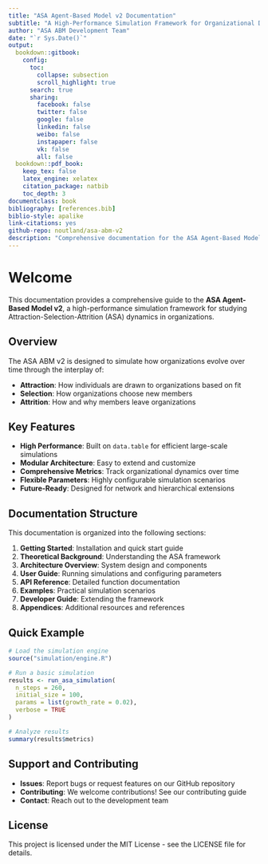```yaml
---
title: "ASA Agent-Based Model v2 Documentation"
subtitle: "A High-Performance Simulation Framework for Organizational Dynamics"
author: "ASA ABM Development Team"
date: "`r Sys.Date()`"
output:
  bookdown::gitbook:
    config:
      toc:
        collapse: subsection
        scroll_highlight: true
      search: true
      sharing:
        facebook: false
        twitter: false
        google: false
        linkedin: false
        weibo: false
        instapaper: false
        vk: false
        all: false
  bookdown::pdf_book:
    keep_tex: false
    latex_engine: xelatex
    citation_package: natbib
    toc_depth: 3
documentclass: book
bibliography: [references.bib]
biblio-style: apalike
link-citations: yes
github-repo: noutland/asa-abm-v2
description: "Comprehensive documentation for the ASA Agent-Based Model v2"
---
```


# Welcome {-}

This documentation provides a comprehensive guide to the **ASA Agent-Based Model v2**, a high-performance simulation framework for studying Attraction-Selection-Attrition (ASA) dynamics in organizations.

## Overview

The ASA ABM v2 is designed to simulate how organizations evolve over time through the interplay of:

- **Attraction**: How individuals are drawn to organizations based on fit
- **Selection**: How organizations choose new members
- **Attrition**: How and why members leave organizations

## Key Features

- **High Performance**: Built on `data.table` for efficient large-scale simulations
- **Modular Architecture**: Easy to extend and customize
- **Comprehensive Metrics**: Track organizational dynamics over time
- **Flexible Parameters**: Highly configurable simulation scenarios
- **Future-Ready**: Designed for network and hierarchical extensions

## Documentation Structure

This documentation is organized into the following sections:

1. **Getting Started**: Installation and quick start guide
2. **Theoretical Background**: Understanding the ASA framework
3. **Architecture Overview**: System design and components
4. **User Guide**: Running simulations and configuring parameters
5. **API Reference**: Detailed function documentation
6. **Examples**: Practical simulation scenarios
7. **Developer Guide**: Extending the framework
8. **Appendices**: Additional resources and references

## Quick Example

```r
# Load the simulation engine
source("simulation/engine.R")

# Run a basic simulation
results <- run_asa_simulation(
  n_steps = 260,
  initial_size = 100,
  params = list(growth_rate = 0.02),
  verbose = TRUE
)

# Analyze results
summary(results$metrics)
```

## Support and Contributing

- **Issues**: Report bugs or request features on our GitHub repository
- **Contributing**: We welcome contributions! See our contributing guide
- **Contact**: Reach out to the development team

## License

This project is licensed under the MIT License - see the LICENSE file for details.